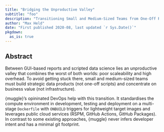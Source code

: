 ```yaml
---
title: "Bridging the Unproductive Valley"
subtitle: "foo"
description: "Transitioning Small and Medium-Sized Teams from One-Off Reports to Data Products"
author: "Max Held"
date: "First published 2020-08, last updated `r Sys.Date()`"
pkgdown:
  as_is: true
---
```


## Abstract

Between GUI-based reports and scripted data science lies an unproductive valley that combines the worst of both worlds:
poor scaleability and high overhead.
To avoid getting stuck there, small and medium-sized teams must build strategic data products (not one-off scripts) and concentrate on business value (not infrastructure).

{muggle}'s opininated DevOps help with this transition.
It standardises the compute environment in development, testing and deployment on a multi-stage `Dockerfile` with `ONBUILD` triggers for lightweight target images and leverages public cloud services (RSPM, GitHub Actions, GitHub Packages).
In contrast to some existing approaches, {muggle} never infers developer intent and has a minimal git footprint.

<!---

## Notes

Hi, I'm Max, I'm a social scientist, and for the past 6 years, I've worked as an R developer and data analyst in small and medium sized teams, in research and public administration.

Bringing R to these organisations has not, to be honest, been an unqualified success.
Often, we would get stuck somewhere in the middle between point-and-click-based reports and proper scripted data science.
We'd end up with the worst of both worlds:
we'd have the poor scaleability and reproducibility of excel but the upfront time investment of R.
That could become quite frustrating: Stakeholders would be unhappy because the ad-hoc reports they wanted were slow to materialise, and the analysts would be context switching like mad, ammassing technical debt and in the worst case, never achieving the promised reproducibility and scaleability of open source data science.

Now, I think teams and organisation *must* transition to scripted data science, if they don't want to concede this area of value generation to others.
But, without a proper setup, and in the short term, the honest answer has been that often, excel would get the job done better.

Over the past nine months, I've tried out a new approach with various teams.
I think we've found two ways to bridge this unproductive valley from GUI to scripts.

First, we have strategically realigned our work around building data products.
That is, we try not to worry about any particular report, but instead on the data APIs, ETL pipelines and visualisations that were central to our mission, and then recycle and resurface those in various outputs.
Building these data products as R packages has been a useful heuristic.
Internally, it forced us not only to build better APIs and more tests, but more importantly, even a small thing as writing down the roxygen2 comments for a function would slow us down and make us thing harder about whether, and what we really needed.
Externally an R package with a corresponding pkgdown site has also helped us to make this kind of "backend" work more visible to our stakeholders.
It was just kind of nice to show them our tidy data API in pkgdown, which I think made them understand a little better what we do.

Secondly, we've revamped our DevOps and try to standardise and abstract away as much of the infrastructure as we can.
This was also a big pain point previously, because in this middle ground of "somewhat reproducible", synchronising the different environments between development, testing and deployment can be a huge timesink, which we couldn't afford.
We've build the muggle package for this purpose.
The package combines Docker multi-stage builds, on-build triggers, the RSPM snapshotted binaries, GitHub Actions and GitHub Packages to allow users to build a completely locked-down, reproducible compute environment by adding a 2-line `Dockerfile`.
The different build targets can then be used locally in development, in testing, and in deployment, say to host a shiny app on Azure Webapp for Containers -- all in the exact same compute environment.
Now we know there's already many approaches to do this kind of thing out there, many much more mature than muggle.
We think our approach may be worth it, because we optimise for speed, we religiously try not to layer on complexity or be too clever.
For example, depending on the build target, our images are about a tenth of some of the commonly used rocker images, so they can realistically be used in production, which we do.
We also never infer anything about the developers intent from the code and we never commit on behalf of the developer, or add much boilerplate code to the target repos.

I've heard this neat story that when electrification came around, it took a generation of managers before steam power was replaced in factories, because the whole shopfloor needed to be reorganized around electricity, which could be used much more flexibly.
I think in the same way, scripted data science for small and medium-sized teams is not a plug-and play solution.

We've learned to lessons which we'd like to share:

- You need some mental scaffolding like an R package to transition from a report-mindset to a data-product-mindset
- You need rigorous standardising around infrastructure, which you should entirely abstract away into separate software, rather than guide the developers hand, so to speak.
-->
